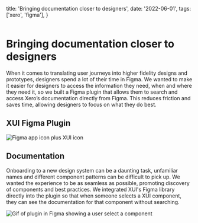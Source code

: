   title: 'Bringing documentation closer to designers',
  date: '2022-06-01',
  tags: ['xero', 'figma'],
}


<Image src={images.xuiPluginCover} alt="" />

# Bringing documentation closer to designers

When it comes to translating user journeys into higher fidelity designs and prototypes, designers spend a lot of their time in Figma. We wanted to make it easier for designers to access the information they need, when and where they need it, so we built a Figma plugin that allows them to search and access Xero’s documentation directly from Figma. This reduces friction and saves time, allowing designers to focus on what they do best.

## XUI Figma Plugin

<Image src={images.figmaXui} alt="Figma app icon plus XUI icon" />

## Documentation

Onboarding to a new design system can be a daunting task, unfamiliar names and different component patterns can be difficult to pick up. We wanted the experience to be as seamless as possible, promoting discovery of components and best practices.
We integrated XUI's Figma library directly into the plugin so that when someone selects a XUI component, they can see the documentation for that component without searching.

<Image
  src={images.docsGif}
  alt="Gif of plugin in Figma showing a user select a component"
/>

